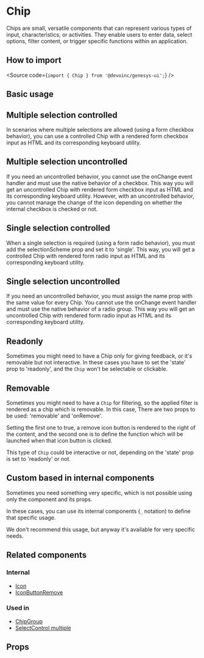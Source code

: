 

<Meta of={Stories} />

# Chip

Chips are small, versatile components that can represent various types of input,
characteristics, or activities. They enable users to enter data, select options,
filter content, or trigger specific functions within an application.

## How to import

<Source code={`import { Chip } from '@devoinc/genesys-ui';`} />

## Basic usage

<Canvas of={Stories.Playground} />

## Multiple selection controlled

In scenarios where multiple selections are allowed (using a form checkbox
behavior), you can use a controlled Chip with a rendered form checkbox input as
HTML and its corresponding keyboard utility.

<Canvas of={Stories.MultipleControlled} />

## Multiple selection uncontrolled

If you need an uncontrolled behavior, you cannot use the onChange event handler
and must use the native behavior of a checkbox.
This way you will get an uncontrolled Chip with rendered form checkbox input as
HTML and its corresponding keyboard utility.
However, with an uncontrolled behavior, you cannot manage the change of the icon
depending on whether the internal checkbox is checked or not.

<Canvas of={Stories.MultipleUncontrolled} />

## Single selection controlled

When a single selection is required (using a form radio behavior), you must add
the selectionScheme prop and set it to 'single'.
This way, you will get a controlled Chip with rendered form radio input as HTML
and its corresponding keyboard utility.

<Canvas of={Stories.SingleControlled} />

## Single selection uncontrolled

If you need an uncontrolled behavior, you must assign the name prop with the
same value for every Chip.
You cannot use the onChange event handler and must use the native behavior of a
radio group.
This way you will get an uncontrolled Chip with rendered form radio input as
HTML and its corresponding keyboard utility.

<Canvas of={Stories.SingleUncontrolled} />

## Readonly

Sometimes you might need to have a Chip only for giving feedback, or it's removable but not interactive. In these cases
you have to set the 'state' prop to 'readonly', and the `Chip` won't be selectable or clickable.

<Canvas of={Stories.Readonly} />

## Removable

Sometimes you might need to have a `Chip` for filtering, so the applied filter is rendered as a chip which is removable.
In this case, There are two props to be used: 'removable' and 'onRemove'.

Setting the first one to true, a remove icon button is rendered to the right of the content, and the second one is
to define the function which will be launched when that icon button is clicked.

This type of `Chip` could be interactive or not, depending on the 'state' prop is set to 'readonly' or not.

<Canvas of={Stories.Removable} />

## Custom based in internal components

Sometimes you need something very specific, which is not possible using only the component and its props.

In these cases, you can use its internal components (`_` notation) to define that specific usage.

We don't recommend this usage, but anyway it's available for very specific needs.

<Canvas of={Stories.Custom} />

## Related components

### Internal

- [Icon](?path=/docs/components-feedback-icon--overview)
- [IconButtonRemove](?path=/docs/components-button-iconbuttonremove--overview)

### Used in

- [ChipGroup](?path=/docs/components-form-chipgroup--overview)
- [SelectControl multiple](?path=/docs/components-form-selectcontrol--overview/#multiple-selection)

## Props

<ArgTypes of={Stories} />
